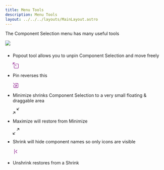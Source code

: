 ```yaml
---
title: Menu Tools
description: Menu Tools
layout: ../../../layouts/MainLayout.astro
---
```


The Component Selection menu has many useful tools

<img src="/component-selection/menu.PNG" />

###

- Popout tool allows you to unpin Component Selection and move freely

  <svg width="18px" height="18px" fill="purple" xmlns="http://www.w3.org/2000/svg" viewBox="0 0 16 16" class="svg" style="cursor: pointer;">
    <path
      fill-rule="evenodd"
      d="M7.364 3.5a.5.5 0 0 1 .5-.5H14.5A1.5 1.5 0 0 1 16 4.5v10a1.5 1.5 0 0 1-1.5 1.5h-10A1.5 1.5 0 0 1 3 14.5V7.864a.5.5 0 1 1 1 0V14.5a.5.5 0 0 0 .5.5h10a.5.5 0 0 0 .5-.5v-10a.5.5 0 0 0-.5-.5H7.864a.5.5 0 0 1-.5-.5z"
    >
      {" "}
    </path>
    <path fill-rule="evenodd" d="M0 .5A.5.5 0 0 1 .5 0h5a.5.5 0 0 1 0 1H1.707l8.147 8.146a.5.5 0 0 1-.708.708L1 1.707V5.5a.5.5 0 0 1-1 0v-5z"></path>
  </svg>

- Pin reverses this

  <svg width="18px" height="18px" fill="purple" xmlns="http://www.w3.org/2000/svg" viewBox="0 0 16 16" class="svg" style="cursor: pointer;">
    <path
      fill-rule="evenodd"
      d="M6.364 2.5a.5.5 0 0 1 .5-.5H13.5A1.5 1.5 0 0 1 15 3.5v10a1.5 1.5 0 0 1-1.5 1.5h-10A1.5 1.5 0 0 1 2 13.5V6.864a.5.5 0 1 1 1 0V13.5a.5.5 0 0 0 .5.5h10a.5.5 0 0 0 .5-.5v-10a.5.5 0 0 0-.5-.5H6.864a.5.5 0 0 1-.5-.5z"
    ></path>
    <path fill-rule="evenodd" d="M11 10.5a.5.5 0 0 1-.5.5h-5a.5.5 0 0 1 0-1h3.793L1.146 1.854a.5.5 0 1 1 .708-.708L10 9.293V5.5a.5.5 0 0 1 1 0v5z"></path>
  </svg>

- Minimize shrinks Component Selection to a very small floating & draggable area

  <svg width="20" height="20" fill="currentColor" xmlns="http://www.w3.org/2000/svg" viewBox="0 0 16 16" class="svg" style="cursor: pointer;">
    <path
      fill-rule="evenodd"
      d="M.172 15.828a.5.5 0 0 0 .707 0l4.096-4.096V14.5a.5.5 0 1 0 1 0v-3.975a.5.5 0 0 0-.5-.5H1.5a.5.5 0 0 0 0 1h2.768L.172 15.121a.5.5 0 0 0 0 .707zM15.828.172a.5.5 0 0 0-.707 0l-4.096 4.096V1.5a.5.5 0 1 0-1 0v3.975a.5.5 0 0 0 .5.5H14.5a.5.5 0 0 0 0-1h-2.768L15.828.879a.5.5 0 0 0 0-.707z"
    ></path>
  </svg>

- Maximize will restore from Minimize

  <svg width="20" height="20" fill="currentColor" xmlns="http://www.w3.org/2000/svg" viewBox="0 0 16 16" class="svg" style="cursor: pointer;">
    <path
      fill-rule="evenodd"
      d="M5.828 10.172a.5.5 0 0 0-.707 0l-4.096 4.096V11.5a.5.5 0 0 0-1 0v3.975a.5.5 0 0 0 .5.5H4.5a.5.5 0 0 0 0-1H1.732l4.096-4.096a.5.5 0 0 0 0-.707zm4.344-4.344a.5.5 0 0 0 .707 0l4.096-4.096V4.5a.5.5 0 1 0 1 0V.525a.5.5 0 0 0-.5-.5H11.5a.5.5 0 0 0 0 1h2.768l-4.096 4.096a.5.5 0 0 0 0 .707z"
    ></path>
  </svg>

- Shrink will hide component names so only icons are visible

  <svg width="18px" height="18px" fill="purple" xmlns="http://www.w3.org/2000/svg" viewBox="0 0 16 16" class="svg" style="cursor: pointer;">
    <path
      fill-rule="evenodd"
      d="M11.854 3.646a.5.5 0 0 1 0 .708L8.207 8l3.647 3.646a.5.5 0 0 1-.708.708l-4-4a.5.5 0 0 1 0-.708l4-4a.5.5 0 0 1 .708 0zM4.5 1a.5.5 0 0 0-.5.5v13a.5.5 0 0 0 1 0v-13a.5.5 0 0 0-.5-.5z"
    ></path>
  </svg>

- Unshrink restores from a Shrink
  <svg width="18px" height="18px" fill="purple" xmlns="http://www.w3.org/2000/svg" viewBox="0 0 16 16" class="svg" style="cursor: pointer;">
    <path
      fill-rule="evenodd"
      d="M4.146 3.646a.5.5 0 0 0 0 .708L7.793 8l-3.647 3.646a.5.5 0 0 0 .708.708l4-4a.5.5 0 0 0 0-.708l-4-4a.5.5 0 0 0-.708 0zM11.5 1a.5.5 0 0 1 .5.5v13a.5.5 0 0 1-1 0v-13a.5.5 0 0 1 .5-.5z"
    ></path>
  </svg>
